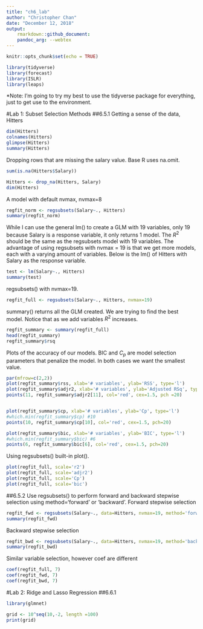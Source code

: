 ```yaml
---
title: "ch6_lab"
author: "Christopher Chan"
date: "December 12, 2018"
output:
    rmarkdown::github_document:
    pandoc_arg: --webtex
---
```


```r
knitr::opts_chunk$set(echo = TRUE)
```

```r
library(tidyverse)
library(forecast)
library(ISLR)
library(leaps)
```
*Note: I'm going to try my best to use the tidyverse package for everything, just to get use to the environment.

#Lab 1: Subset Selection Methods
##6.5.1
Getting a sense of the data, Hitters
```r
dim(Hitters)
colnames(Hitters)
glimpse(Hitters)
summary(Hitters)
```

Dropping rows that are missing the salary value. Base R uses na.omit.
```r
sum(is.na(Hitters$Salary))

Hitters <- drop_na(Hitters, Salary)
dim(Hitters)
```

A model with default nvmax, nvmax=8
```r
regfit_norm <- regsubsets(Salary~., Hitters)
summary(regfit_norm)
```

While I can use the general lm() to create a GLM with 19 variables, only 19 because Salary is a response variable, it only returns 1 model. The $R^2$ should be the same as the regsubsets model with 19 variables. The advantage of using regsubsets with nvmax = 19 is that we get more models, each with a varying amount of variables. Below is the lm() of Hitters with Salary as the response variable.
```r
test <- lm(Salary~., Hitters)
summary(test)
```

regsubsets() with nvmax=19. 
```r
regfit_full <- regsubsets(Salary~., Hitters, nvmax=19)
```

summary() returns all the GLM created. We are trying to find the best model. Notice that as we add variables $R^2$ increases.
```r
regfit_summary <- summary(regfit_full)
head(regfit_summary)
regfit_summary$rsq
```

Plots of the accuracy of our models. BIC and $C_p$ are model selection parameters that penalize the model. In both cases we want the smallest value.
```r
par(mfrow=c(2,2))
plot(regfit_summary$rss, xlab='# variables', ylab='RSS', type='l')
plot(regfit_summary$adjr2, xlab='# variables', ylab='Adjusted RSq', type='l')
points(11, regfit_summary$adjr2[11], col='red', cex=1.5, pch =20)


plot(regfit_summary$cp, xlab='# variables', ylab='Cp', type='l')
#which.min(regfit_summary$cp) #10
points(10, regfit_summary$cp[10], col='red', cex=1.5, pch=20)

plot(regfit_summary$bic, xlab='# variables', ylab='BIC', type='l')
#which.min(regfit_summary$bic) #6
points(6, regfit_summary$bic[6], col='red', cex=1.5, pch=20)
```

Using regsubsets() built-in plot().
```r
plot(regfit_full, scale='r2')
plot(regfit_full, scale='adjr2')
plot(regfit_full, scale='Cp')
plot(regfit_full, scale='bic')
```

##6.5.2
Use regsubsets() to perform forward and backward stepwise selection using method='forward' or 'backward'.
Forward stepwise selection
```r
regfit_fwd <- regsubsets(Salary~., data=Hitters, nvmax=19, method='forward')
summary(regfit_fwd)
```

Backward stepwise selection
```r
regfit_bwd <- regsubsets(Salary~., data=Hitters, nvmax=19, method='backward')
summary(regfit_bwd)
```

Similar variable selection, however coef are different
```r
coef(regfit_full, 7)
coef(regfit_fwd, 7)
coef(regfit_bwd, 7)
```

#Lab 2: Ridge and Lasso Regression
##6.6.1
```r
library(glmnet)
```

```r
grid <- 10^seq(10,-2, length =100)
print(grid)
```



















































